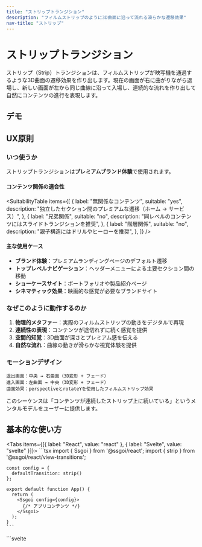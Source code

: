 ```yaml
---
title: "ストリップトランジション"
description: "フィルムストリップのように3D曲面に沿って流れる滑らかな遷移効果"
nav-title: "ストリップ"
---
```


# ストリップトランジション

ストリップ（Strip）トランジションは、フィルムストリップが映写機を通過するような3D曲面の遷移効果を作り出します。現在の画面が右に曲がりながら退場し、新しい画面が左から同じ曲線に沿って入場し、連続的な流れを作り出して自然にコンテンツの進行を表現します。

## デモ

<ViewTransitionDemo type="strip" />

## UX原則

### いつ使うか

ストリップトランジションは**プレミアムブランド体験**で使用されます。

#### コンテンツ関係の適合性

<SuitabilityTable
  items={[
    {
      label: "無関係なコンテンツ",
      suitable: "yes",
      description: "独立したセクション間のプレミアムな遷移（ホーム → サービス）",
    },
    {
      label: "兄弟関係",
      suitable: "no",
      description: "同レベルのコンテンツにはスライドトランジションを推奨",
    },
    {
      label: "階層関係",
      suitable: "no",
      description: "親子構造にはドリルやヒーローを推奨",
    },
  ]}
/>

#### 主な使用ケース

- **ブランド体験**：プレミアムランディングページのデフォルト遷移
- **トップレベルナビゲーション**：ヘッダーメニューによる主要セクション間の移動
- **ショーケースサイト**：ポートフォリオや製品紹介ページ
- **シネマティック効果**：映画的な感覚が必要なブランドサイト

### なぜこのように動作するのか

1. **物理的メタファー**：実際のフィルムストリップの動きをデジタルで再現
2. **連続性の表現**：コンテンツが途切れずに続く感覚を提供
3. **空間的知覚**：3D曲面が深さとプレミアム感を伝える
4. **自然な流れ**：曲線の動きが滑らかな視覚体験を提供

### モーションデザイン

```
退出画面：中央 → 右曲面（3D変形 + フェード）
進入画面：左曲面 → 中央（3D変形 + フェード）
曲面効果：perspectiveとrotateYを使用したフィルムストリップ効果
```

このシーケンスは「コンテンツが連続したストリップ上に続いている」というメンタルモデルをユーザーに提供します。

## 基本的な使い方

<Tabs items={[{ label: "React", value: "react" }, { label: "Svelte", value: "svelte" }]}>
  <TabPanel value="react">
    ```tsx
    import { Ssgoi } from '@ssgoi/react';
    import { strip } from '@ssgoi/react/view-transitions';

    const config = {
      defaultTransition: strip()
    };

    export default function App() {
      return (
        <Ssgoi config={config}>
          {/* アプリコンテンツ */}
        </Ssgoi>
      );
    }
    ```

  </TabPanel>
  <TabPanel value="svelte">
    ```svelte
    <script>
      import { Ssgoi } from '@ssgoi/svelte';
      import { strip } from '@ssgoi/svelte/view-transitions';

      const config = {
        defaultTransition: strip()
      };
    </script>

    <Ssgoi {config}>
      <slot />
    </Ssgoi>
    ```

  </TabPanel>
</Tabs>

## 実践的な例

### 基本的な使い方（推奨）

ストリップトランジションはデフォルト値での使用を推奨します：

<Tabs items={[{ label: "React", value: "react" }, { label: "Svelte", value: "svelte" }]}>
  <TabPanel value="react">
    ```tsx
    const config = {
      defaultTransition: strip()  // デフォルト値の使用を推奨
    };
    ```
  </TabPanel>
  <TabPanel value="svelte">
    ```svelte
    <script>
      const config = {
        defaultTransition: strip()  // デフォルト値の使用を推奨
      };
    </script>
    ```
  </TabPanel>
</Tabs>

### 特定ルートへの適用

トップレベルナビゲーションに適用：

<Tabs items={[{ label: "React", value: "react" }, { label: "Svelte", value: "svelte" }]}>
  <TabPanel value="react">
    ```tsx
    const config = {
      transitions: [
        {
          from: '/home',
          to: '/about',
          transition: strip(),
          symmetric: true
        },
        {
          from: '/home',
          to: '/services',
          transition: strip(),
          symmetric: true
        }
      ]
    };
    ```
  </TabPanel>
  <TabPanel value="svelte">
    ```svelte
    <script>
      const config = {
        transitions: [
          {
            from: '/home',
            to: '/about',
            transition: strip(),
            symmetric: true
          },
          {
            from: '/home',
            to: '/services',
            transition: strip(),
            symmetric: true
          }
        ]
      };
    </script>
    ```
  </TabPanel>
</Tabs>

## アクセシビリティ

- `prefers-reduced-motion`設定時に自動的に3D効果を最小化
- スクリーンリーダーは遷移中もコンテンツの変更を正しく認識
- キーボードナビゲーションと完全に互換

## ベストプラクティス

### ✅ すべきこと

- ランディングページのデフォルトトランジションとして使用
- トップレベルナビゲーション（ヘッダーメニュー）に適用
- プレミアムブランド体験を提供する時
- ポートフォリオやショーケースサイト
- **ページ背景を透明に設定**（遷移効果がより美しく表現される）

### ❌ すべきでないこと

- 兄弟コンテンツにはスライドトランジションを使用
- 階層ナビゲーションにはドリルやヒーローを使用
- ギャラリー内部のナビゲーションには不適切（スライド推奨）
- オプション調整よりデフォルト値の使用を推奨

## 💡 デザインのヒント

ストリップトランジションで最高の視覚効果を得るために：

```css
/* 各ページの背景を透明に設定 */
.page-content {
  background: transparent;
}

/* レイアウトコンポーネントに統一背景を適用 */
.layout-wrapper {
  background: linear-gradient(to bottom right, #fef3e9, #fce7f3);
}
```

このようにすることで、ページ遷移時にフィルムストリップが動くような効果がより自然で滑らかに表現されます。